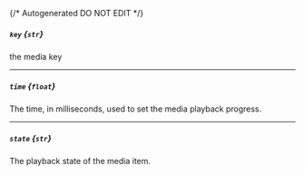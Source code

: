 {/* Autogenerated DO NOT EDIT  */}
##### `key` *{`str`}*
the media key

---
##### `time` *{`float`}*
The time, in milliseconds, used to set the media playback progress.

---
##### `state` *{`str`}*
The playback state of the media item.


